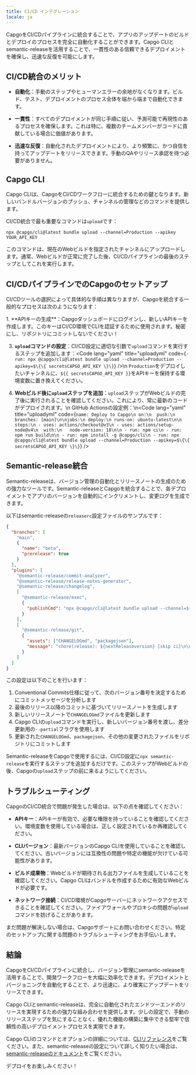```yaml
---
title: CI/CD インテグレーション
locale: ja
---
```



CapgoをCI/CDパイプラインに統合することで、アプリのアップデートのビルドとデプロイのプロセスを完全に自動化することができます。Capgo CLIとsemantic-releaseを活用することで、一貫性のある信頼できるデプロイメントを確保し、迅速な反復を可能にします。

## CI/CD統合のメリット

- **自動化**：手動のステップやヒューマンエラーの余地がなくなります。ビルド、テスト、デプロイメントのプロセス全体を端から端まで自動化できます。

- **一貫性**：すべてのデプロイメントが同じ手順に従い、予測可能で再現性のあるプロセスを確保します。これは特に、複数のチームメンバーがコードに貢献している場合に価値があります。

- **迅速な反復**：自動化されたデプロイメントにより、より頻繁に、かつ自信を持ってアップデートをリリースできます。手動のQAやリリース承認を待つ必要がありません。

## Capgo CLI

Capgo CLIは、CapgoをCI/CDワークフローに統合するための鍵となります。新しいバンドルバージョンのプッシュ、チャンネルの管理などのコマンドを提供します。

CI/CD統合で最も重要なコマンドは`upload`です：

```shell
npx @capgo/cli@latest bundle upload --channel=Production --apikey YOUR_API_KEY
```

このコマンドは、現在のWebビルドを指定されたチャンネルにアップロードします。通常、Webビルドが正常に完了した後、CI/CDパイプラインの最後のステップとしてこれを実行します。

## CI/CDパイプラインでのCapgoのセットアップ

CI/CDツールの選択によって具体的な手順は異なりますが、Capgoを統合する一般的なプロセスは次のようになります：

<Steps>
1. **APIキーの生成**：Capgoダッシュボードにログインし、新しいAPIキーを作成します。このキーはCI/CD環境でCLIを認証するために使用されます。秘密にし、リポジトリにコミットしないでください！

3. **`upload`コマンドの設定**：CI/CD設定に適切な引数で`upload`コマンドを実行するステップを追加します：<Code lang="yaml" title="uploadyml" code={`- run: npx @capgo/cli@latest bundle upload --channel=Production --apikey=$\{\{ secretsCAPGO_API_KEY \}\}`} />\n `Production`をデプロイしたいチャンネルに、`${{ secretsCAPGO_API_KEY }}`をAPIキーを保持する環境変数に置き換えてください。

4. **Webビルド後に`upload`ステップを追加**：`upload`ステップがWebビルドの完了後に実行されることを確認してください。これにより、常に最新のコードがデプロイされます。\n GitHub Actionsの設定例：\n<Code lang="yaml" title="uploadyml" code={`name: Deploy to Capgo\n on:\n  push:\n   branches: [main]\n\njobs:\n deploy:\n runs-on: ubuntu-latest\n\n steps:\n - uses: actions/checkout@v3\n - uses: actions/setup-node@v4\n  with:\n   node-version: 18\n\n - run: npm ci\n - run: npm run build\n\n - run: npm install -g @capgo/cli\n - run: npx @capgo/cli@latest bundle upload --channel=Production --apikey=$\{\{ secretsCAPGO_API_KEY \}\}`} />

</Steps>

## Semantic-release統合

Semantic-releaseは、バージョン管理の自動化とリリースノートの生成のための強力なツールです。Semantic-releaseとCapgoを統合することで、各デプロイメントでアプリのバージョンを自動的にインクリメントし、変更ログを生成できます。

以下はsemantic-releaseの`releaserc`設定ファイルのサンプルです：

```json
{
  "branches": [
    "main",
    {
      "name": "beta",
      "prerelease": true
    }
  ],
  "plugins": [
    "@semantic-release/commit-analyzer",
    "@semantic-release/release-notes-generator",
    "@semantic-release/changelog",
    [
      "@semantic-release/exec",
      {
        "publishCmd": "npx @capgo/cli@latest bundle upload --channel=${nextReleasechannel} --apikey YOUR_API_KEY --partial"
      }
    ],
    [
      "@semantic-release/git",
      {
        "assets": ["CHANGELOGmd", "packagejson"],
        "message": "chore(release): ${nextReleaseversion} [skip ci]\n\n${nextReleasenotes}"
      }
    ]
  ]
}
```

この設定は以下のことを行います：

1. Conventional Commits仕様に従って、次のバージョン番号を決定するためにコミットメッセージを分析します
2. 最後のリリース以降のコミットに基づいてリリースノートを生成します
3. 新しいリリースノートで`CHANGELOGmd`ファイルを更新します
4. Capgo CLIの`upload`コマンドを実行し、新しいバージョン番号を渡し、差分更新用の`--partial`フラグを使用します
5. 更新された`CHANGELOGmd`、`packagejson`、その他の変更されたファイルをリポジトリにコミットします

Semantic-releaseをCapgoで使用するには、CI/CD設定に`npx semantic-release`を実行するステップを追加するだけです。このステップがWebビルドの後、Capgoの`upload`ステップの前に来るようにしてください。

## トラブルシューティング

CapgoのCI/CD統合で問題が発生した場合は、以下の点を確認してください：

- **APIキー**：APIキーが有効で、必要な権限を持っていることを確認してください。環境変数を使用している場合は、正しく設定されているか再確認してください。

- **CLIバージョン**：最新バージョンのCapgo CLIを使用していることを確認してください。古いバージョンには互換性の問題や特定の機能が欠けている可能性があります。

- **ビルド成果物**：Webビルドが期待される出力ファイルを生成していることを確認してください。Capgo CLIはバンドルを作成するために有効なWebビルドが必要です。

- **ネットワーク接続**：CI/CD環境がCapgoサーバーにネットワークアクセスできることを確認してください。ファイアウォールやプロキシの問題が`upload`コマンドを妨げることがあります。

まだ問題が解決しない場合は、Capgoサポートにお問い合わせください。特定のセットアップに関する問題のトラブルシューティングをお手伝いします。

## 結論

CapgoをCI/CDパイプラインに統合し、バージョン管理にsemantic-releaseを活用することで、開発ワークフローを大幅に効率化できます。デプロイメントとバージョニングを自動化することで、より迅速に、より確実にアップデートをリリースできます。

Capgo CLIとsemantic-releaseは、完全に自動化されたエンドツーエンドのリリースを実現するための強力な組み合わせを提供します。少しの設定で、手動のリリースステップを気にすることなく、優れた機能の構築に集中できる堅牢で信頼性の高いデプロイメントプロセスを実現できます。

Capgo CLIのコマンドとオプションの詳細については、[CLIリファレンス](/docs/cli/overview)をご覧ください。また、semantic-releaseの設定について詳しく知りたい場合は、[semantic-releaseのドキュメント](https://github.com/semantic-release/semantic-release)をご覧ください。

デプロイをお楽しみください！
